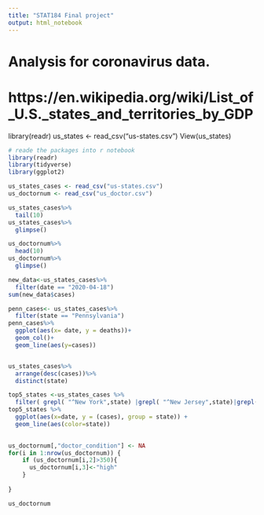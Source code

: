 ```yaml
---
title: "STAT184 Final project"
output: html_notebook
---
```

# Analysis for coronavirus data.

# https://en.wikipedia.org/wiki/List_of_U.S._states_and_territories_by_GDP

library(readr)
us_states <- read_csv("us-states.csv")
View(us_states)
```r
# reade the packages into r notebook
library(readr)
library(tidyverse)
library(ggplot2)
```

```r
us_states_cases <- read_csv("us-states.csv")
us_doctornum <- read_csv("us_doctor.csv")
```


```r
us_states_cases%>%
  tail(10)
us_states_cases%>%
  glimpse()
```

```r
us_doctornum%>%
  head(10)
us_doctornum%>%
  glimpse()
```
```r
new_data<-us_states_cases%>%
  filter(date == "2020-04-18")
sum(new_data$cases)
```
```r
penn_cases<- us_states_cases%>%
  filter(state == "Pennsylvania")
penn_cases%>%
  ggplot(aes(x= date, y = deaths))+
  geom_col()+
  geom_line(aes(y=cases))
```


```r

```

```r
us_states_cases%>%
  arrange(desc(cases))%>%
  distinct(state)
```


```r
top5_states <-us_states_cases %>%
  filter( grepl( "^New York",state) |grepl( "^New Jersey",state)|grepl( "^Pennsylvania",state)|grepl( "^Massachusetts",state)|grepl( "^California",state))
top5_states %>%
  ggplot(aes(x=date, y = (cases), group = state)) +
  geom_line(aes(color=state))
  
```



```r
us_doctornum[,"doctor_condition"] <- NA
for(i in 1:nrow(us_doctornum)) {
    if (us_doctornum[i,2]>350){
      us_doctornum[i,3]<-"high"
    }
    
}
```

```r

us_doctornum
```

```r

```

```r

```

```r

```

```r

```
```r

```


```r

```

```r

```

```r

```